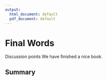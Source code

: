 ```yaml
---
output:
  html_document: default
  pdf_document: default
---
```


# Final Words

Discussion points
We have finished a nice book.

## Summary
